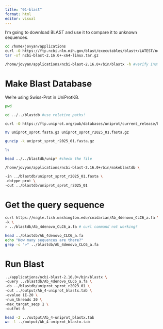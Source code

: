 ```yaml
---
title: "01-blast"
format: html
editor: visual
---
```


I'm going to download BLAST and use it to compare it to unknown sequences.

```bash
cd /home/jovyan/applications
curl -O https://ftp.ncbi.nlm.nih.gov/blast/executables/blast+/LATEST/ncbi-blast-2.16.0+-x64-linux.tar.gz
tar -xf ncbi-blast-2.16.0+-x64-linux.tar.gz
```

```bash
/home/jovyan/applications/ncbi-blast-2.16.0+/bin/blastx -h #verify installation
```

# Make Blast Database

We're using Swiss-Prot in UniProtKB.

```bash
pwd
```

```bash
cd ../../blastdb #use relative paths!

curl -O https://ftp.uniprot.org/pub/databases/uniprot/current_release/knowledgebase/complete/uniprot_sprot.fasta.gz

mv uniprot_sprot.fasta.gz uniprot_sprot_r2025_01.fasta.gz

gunzip -k uniprot_sprot_r2025_01.fasta.gz

ls 
```

```bash
head ../../blastdb/unip* #check the file
```

```bash
/home/jovyan/applications/ncbi-blast-2.16.0+/bin/makeblastdb \ 

-in ../blastdb/uniprot_sprot_r2025_01.fasta \
-dbtype prot \
-out ../blastdb/uniprot_sprot_r2025_01
```

# Get the query sequence

```bash
curl https://eagle.fish.washington.edu/cnidarian/Ab_4denovo_CLC6_a.fa \
-k \ 
> ../blastdb/Ab_4denovo_CLC6_a.fa # curl command not working?

head ../blastdb/Ab_4denovo_CLC6_a.fa
echo "How many sequences are there?"
grep -c ">" ../blastdb/Ab_4denovo_CLC6_a.fa
```

# Run Blast

```bash
../applications/ncbi-blast-2.16.0+/bin/blastx \ 
-query ../blastdb/Ab_4denovo_CLC6_a.fa \
-db ../blastdb/uniprot_sprot_r2023_01 \
-out ../output/Ab_4-uniprot_blastx.tab \
-evalue 1E-20 \
-num_threads 20 \
-max_target_seqs 1 \
-outfmt 6

head -2 ../output/Ab_4-uniprot_blastx.tab
wc -l ../output/Ab_4-uniprot_blastx.tab

```
